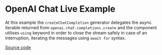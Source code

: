 
# OpenAI Chat Live Example

At this example the `createChatCompletion` generator delegates the async iterable returned from `openai.chat.completions.create`
and the component utilises `using` keyword in order to close the stream safely in case of an interruption, iterating the messages using `await for` syntax.

<div className="doc-live-example">
    <LiveOpenAiExample />
</div>
<Tabs items={['Controller', 'Component']}>
  <Tabs.Tab><OpenAiController /></Tabs.Tab>
  <Tabs.Tab><OpenAiExample /></Tabs.Tab>
</Tabs>

[Source code](https://github.com/finom/vovk-examples)
